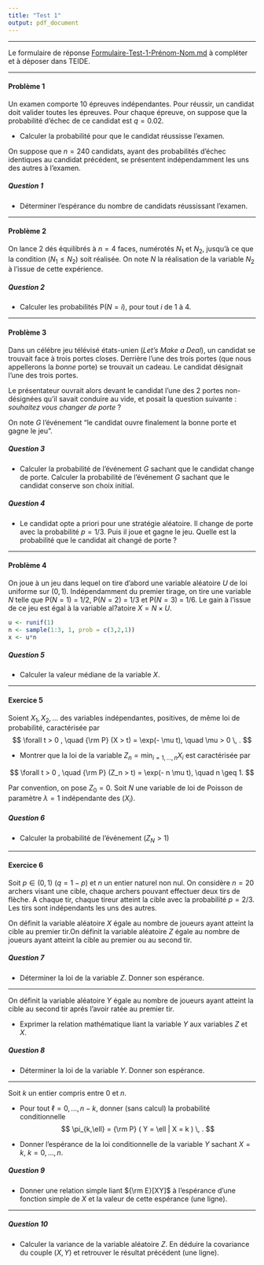 ```yaml
---
title: "Test 1"
output: pdf_document
---
```


** **

Le formulaire de réponse [Formulaire-Test-1-Prénom-Nom.md](https://github.com/francoio/francoio.github.io) à compléter et à déposer dans TEIDE.

** **

#### Problème 1 

Un examen comporte 10 épreuves indépendantes. Pour réussir, un candidat doit valider toutes les épreuves. Pour chaque épreuve, on suppose que la probabilité d'échec de ce candidat est $q = 0.02$.  

* Calculer la probabilité pour que le candidat réussisse l'examen.  

On suppose que $n = 240$ candidats, ayant des probabilités d'échec identiques au candidat précédent, se présentent indépendamment les uns des autres à l'examen.  

##### Question 1

* Déterminer l'espérance du nombre de candidats réussissant l'examen.

** **

#### Problème 2

On lance 2 dés équilibrés à $n = 4$ faces, numérotés $N_1$ et $N_2$, jusqu'à ce que la condition $(N_1 \leq N_2)$ soit réalisée. On note $N$ la réalisation de la variable $N_2$ à l'issue de cette expérience. 
  
##### Question 2

* Calculer les probabilités P($N = i$), pour tout $i$ de 1 à 4.  

** **

#### Problème 3 

Dans un célébre jeu télévisé états-unien (*Let's Make a Deal*), un candidat se trouvait face à trois portes closes. Derrière l'une des trois portes (que nous appellerons la *bonne* porte) se trouvait un cadeau. Le candidat désignait l'une des trois portes. 

Le présentateur ouvrait alors devant le candidat l'une des 2 portes non-désignées qu'il savait conduire au vide, et posait la question suivante : *souhaitez vous changer de porte* ?

On note $G$ l'événement "le candidat ouvre finalement la bonne porte et gagne le jeu".

##### Question 3

* Calculer la probabilité de l'événement $G$ sachant que le candidat change de porte. Calculer la probabilité de l'événement $G$ sachant que le candidat conserve son choix initial.

##### Question 4

* Le candidat opte a priori pour une stratégie aléatoire. Il change de porte avec la probabilité $p = 1/3$. Puis il joue et gagne le jeu. Quelle est la probabilité que le candidat ait changé de porte ?   

** **

#### Problème 4

On joue à un jeu dans lequel on tire d'abord une variable aléatoire $U$ de loi uniforme sur $(0,1)$. Indépendamment du premier tirage, on tire une variable $N$ telle que P($N=1$) = $1/2$, P($N=2$) = $1/3$ et P($N=3$) = $1/6$. Le gain à l'issue de ce jeu est égal à la variable al?atoire $X = N\times U$.

```r
u <- runif(1)
n <- sample(1:3, 1, prob = c(3,2,1))
x <- u*n
```

##### Question 5

* Calculer la valeur médiane de la variable $X$.  

** **

#### Exercice 5

Soient $X_1, X_2,\dots$ des variables indépendantes, positives, de même loi de probabilité, caractérisée par 
$$
\forall t > 0 , \quad {\rm P} (X > t) =  \exp(- \mu t), \quad \mu > 0 \, .
$$


* Montrer que la loi de la variable $Z_n = \min_{i = 1, \dots, n} X_i$ est caractérisée par

$$
\forall t > 0 , \quad {\rm P} (Z_n > t) =  \exp(- n \mu t), \quad n \geq 1.
$$

Par convention, on pose $Z_0 = 0$. Soit $N$ une variable de loi de Poisson de paramètre $\lambda = 1$ indépendante des $(X_i)$. 


##### Question 6

* Calculer la probabilité de l'événement $(Z_N > 1)$  


** **

#### Exercice 6

Soit $p \in (0,1)$ ($q = 1 -p$) et $n$ un entier naturel non nul.  On considère $n=20$ archers visant une cible, chaque archers pouvant effectuer deux tirs de flèche. A chaque tir, chaque tireur atteint la cible avec la probabilité $p=2/3$. Les tirs sont indépendants les uns des autres. 


On définit la variable aléatoire $X$ égale au nombre de joueurs ayant atteint la cible au premier tir.On définit la variable aléatoire $Z$ égale au nombre de joueurs ayant atteint la cible au premier ou au second tir.

##### Question 7

* Déterminer la loi de la variable $Z$. Donner son espérance.


** ** 

On définit la variable aléatoire $Y$ égale au nombre de joueurs ayant atteint la cible au second tir aprés l'avoir ratée au premier tir. 

* Exprimer la relation mathématique liant la variable $Y$ aux variables $Z$ et $X$. 


##### Question 8

* Déterminer la loi de la variable $Y$. Donner son espérance.

** **


Soit $k$ un entier compris entre $0$ et $n$. 


* Pour tout $\ell = 0, \dots,n - k$, donner (sans calcul) la probabilité conditionnelle
$$
\pi_{k,\ell} = {\rm P} ( Y = \ell  | X = k ) \, .
$$

* Donner l'espérance de la loi conditionnelle de la variable $Y$ sachant $X=k$, $k = 0, \dots,n$. 


##### Question 9

* Donner une relation simple liant ${\rm E}[XY]$ à l'espérance d'une fonction simple de $X$ et la valeur de cette espérance (une ligne). 

** **

##### Question 10

* Calculer la variance de la variable aléatoire $Z$. En déduire la covariance du couple $(X,Y)$ et retrouver le résultat précédent (une ligne). 
   







